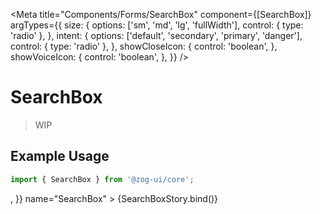 
<Meta
  title="Components/Forms/SearchBox"
  component={[SearchBox]}
  argTypes={{
    size: {
      options: ['sm', 'md', 'lg', 'fullWidth'],
      control: { type: 'radio' },
    },
    intent: {
      options: ['default', 'secondary', 'primary', 'danger'],
      control: { type: 'radio' },
    },
    showCloseIcon: {
      control: 'boolean',
    },
    showVoiceIcon: {
      control: 'boolean',
    },
  }}
/>


# SearchBox

> WIP

## Example Usage

```jsx
import { SearchBox } from '@zog-ui/core';
```

<Canvas columns={2} withSource="close">
  <Story
    args={{
      defaultValue: '',
      placeHolder: 'search',
      value: '',
      label: 'Search',
      iconButton: <SettingOutlined />,
    }}
    name="SearchBox"
  >
    {SearchBoxStory.bind()}
  </Story>
</Canvas>

<ArgsTable of={SearchBox} />

